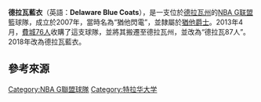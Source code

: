 {{short description|American professional basketball team of the NBA G League}}
{{Expand language|1=en|time=2020-12-20T04:01:10+00:00}}
{{Unreferenced|time=2020-12-20T04:01:10+00:00}}
{{Infobox basketball club
| name = 德拉瓦藍衣
| logo = Delaware Blue Coats logo 2018.png
| founded = 2007
| history = '''猶他閃電'''<br />2007–2011<br />'''德拉瓦87人'''<br />2013–2018<br />'''德拉瓦藍衣'''<br />2018–present
| league = [[NBA_G聯盟|NBA G聯盟]]
| arena = 76ers Fieldhouse
| location = [[威明頓_(德拉瓦州)|威明頓 (德拉瓦州)]]
| colors = Blue, red, navy, white<br />{{color box|#003DA6}} {{color box|#DD0031}} {{color box|#002E6D}} {{color box|#FFFFFF}}
| coach = [[考比·卡爾|考比·卡爾]]
| gm = 
| owner = [[Harris_Blitzer_Sports_&_Entertainment|Harris Blitzer Sports & Entertainment]]
| league_champs = '''0'''
| conf_champs = '''1''' (2022)
| division_champs = '''1''' (2009)
| affiliations = [[費城76人|費城76人]]
| website = {{URL|http://bluecoats.gleague.nba.com/}}
}}

'''德拉瓦藍衣'''（英語：'''Delaware Blue Coats'''），是一支位於[[威明頓_(德拉瓦州)|德拉瓦州]]的[[NBA_G联盟|NBA G联盟]]籃球隊，成立於2007年，當時名為“猶他閃電”，並隸屬於[[猶他爵士|猶他爵士]]。2013年4月，[[費城76人|費城76人]]收購了這支球隊，並將其搬遷至德拉瓦州，並改為“德拉瓦87人”。2018年改為德拉瓦藍衣。

== 參考來源 ==
{{reflist}}

{{NBA G联盟}}

[[Category:NBA_G聯盟球隊|Category:NBA G聯盟球隊]]
[[Category:特拉华大学|Category:特拉华大学]]